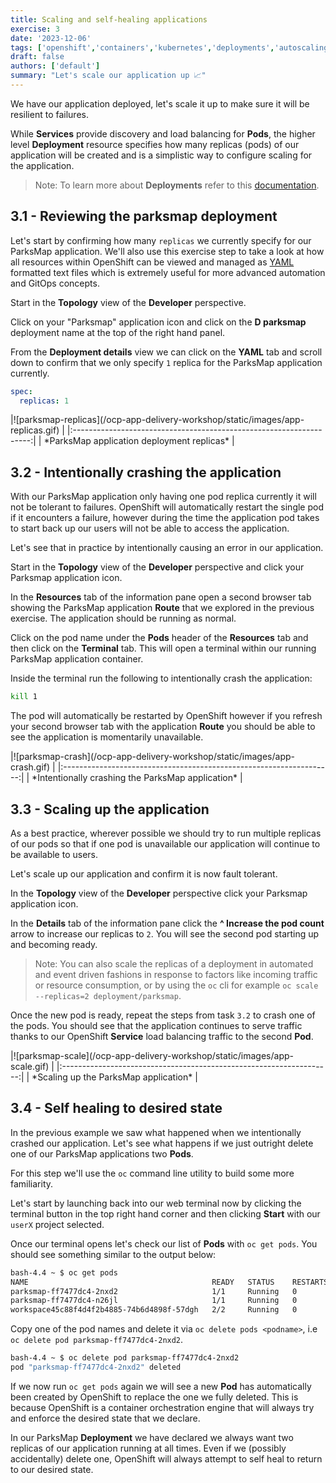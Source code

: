 ```yaml
---
title: Scaling and self-healing applications
exercise: 3
date: '2023-12-06'
tags: ['openshift','containers','kubernetes','deployments','autoscaling']
draft: false
authors: ['default']
summary: "Let's scale our application up 📈"
---
```


We have our application deployed, let's scale it up to make sure it will be resilient to failures.

While **Services** provide discovery and load balancing for **Pods**, the higher level **Deployment** resource specifies how many replicas (pods) of our application will be created and is a simplistic way to configure scaling for the application.

> Note: To learn more about **Deployments** refer to this [documentation](https://docs.openshift.com/container-platform/4.14/applications/deployments/what-deployments-are.html).


## 3.1 - Reviewing the parksmap deployment

Let's start by confirming how many `replicas` we currently specify for our ParksMap application. We'll also use this exercise step to take a look at how all resources within OpenShift can be viewed and managed as [YAML](https://www.redhat.com/en/topics/automation/what-is-yaml) formatted text files which is extremely useful for more advanced automation and GitOps concepts. 

Start in the **Topology** view of the **Developer** perspective.

Click on your "Parksmap" application icon and click on the **D parksmap** deployment name at the top of the right hand panel.

From the **Deployment details** view we can click on the **YAML** tab and scroll down to confirm that we only specify `1` replica for the ParksMap application currently.

```yaml
spec:
  replicas: 1
```

<Zoom>
|![parksmap-replicas](/ocp-app-delivery-workshop/static/images/app-replicas.gif) | 
|:-------------------------------------------------------------------:|
| *ParksMap application deployment replicas*                          |
</Zoom>


## 3.2 - Intentionally crashing the application

With our ParksMap application only having one pod replica currently it will not be tolerant to failures. OpenShift will automatically restart the single pod if it encounters a failure, however during the time the application pod takes to start back up our users will not be able to access the application.

Let's see that in practice by intentionally causing an error in our application.

Start in the **Topology** view of the **Developer** perspective and click your Parksmap application icon.

In the **Resources** tab of the information pane open a second browser tab showing the ParksMap application **Route** that we explored in the previous exercise. The application should be running as normal.

Click on the pod name under the **Pods** header of the **Resources** tab and then click on the **Terminal** tab. This will open a terminal within our running ParksMap application container.

Inside the terminal run the following to intentionally crash the application:

```bash
kill 1 
```

The pod will automatically be restarted by OpenShift however if you refresh your second browser tab with the application **Route** you should be able to see the application is momentarily unavailable.

<Zoom>
|![parksmap-crash](/ocp-app-delivery-workshop/static/images/app-crash.gif) | 
|:-------------------------------------------------------------------:|
| *Intentionally crashing the ParksMap application*                   |
</Zoom>


## 3.3 - Scaling up the application

As a best practice, wherever possible we should try to run multiple replicas of our pods so that if one pod is unavailable our application will continue to be available to users.

Let's scale up our application and confirm it is now fault tolerant.

In the **Topology** view of the **Developer** perspective click your Parksmap application icon.

In the **Details** tab of the information pane click the **^ Increase the pod count** arrow to increase our replicas to `2`.  You will see the second pod starting up and becoming ready.

> Note: You can also scale the replicas of a deployment in automated and event driven fashions in response to factors like incoming traffic or resource consumption, or by using the `oc` cli for example `oc scale --replicas=2 deployment/parksmap`.

Once the new pod is ready, repeat the steps from task `3.2` to crash one of the pods. You should see that the application continues to serve traffic thanks to our OpenShift **Service** load balancing traffic to the second **Pod**.

<Zoom>
|![parksmap-scale](/ocp-app-delivery-workshop/static/images/app-scale.gif) | 
|:-------------------------------------------------------------------:|
| *Scaling up the ParksMap application*                               |
</Zoom>


## 3.4 - Self healing to desired state

In the previous example we saw what happened when we intentionally crashed our application. Let's see what happens if we just outright delete one of our ParksMap applications two **Pods**.

For this step we'll use the `oc` command line utility to build some more familiarity.

Let's start by launching back into our web terminal now by clicking the terminal button in the top right hand corner and then clicking **Start** with our `userX` project selected.

Once our terminal opens let's check our list of **Pods** with `oc get pods`. You should see something similar to the output below:

```bash
bash-4.4 ~ $ oc get pods
NAME                                         READY   STATUS    RESTARTS   AGE
parksmap-ff7477dc4-2nxd2                     1/1     Running   0          79s
parksmap-ff7477dc4-n26jl                     1/1     Running   0          31m
workspace45c88f4d4f2b4885-74b6d4898f-57dgh   2/2     Running   0          108s
```

Copy one of the pod names and delete it via `oc delete pods <podname>`, i.e `oc delete pod parksmap-ff7477dc4-2nxd2`.

```bash
bash-4.4 ~ $ oc delete pod parksmap-ff7477dc4-2nxd2
pod "parksmap-ff7477dc4-2nxd2" deleted
```

If we now run `oc get pods` again we will see a new **Pod** has automatically been created by OpenShift to replace the one we fully deleted. This is because OpenShift is a container orchestration engine that will always try and enforce the desired state that we declare.

In our ParksMap **Deployment** we have declared we always want two replicas of our application running at all times. Even if we (possibly accidentally) delete one, OpenShift will always attempt to self heal to return to our desired state.
